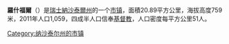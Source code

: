 {{Expand language|1=en|time=2020-07-05T12:36:16+00:00}}
{{Unreferenced|time=2020-07-05T12:36:16+00:00}}
'''羅什福爾'''（{{lang-fr|Rochefort}}）是[[瑞士|瑞士]][[納沙泰爾州|納沙泰爾州]]的一个[[市镇_(瑞士)|市镇]]，面積20.89平方公里，海拔高度759米，2011年人口1,059，四成半人口信奉[[基督教|基督教]]，人口密度每平方公里51人。

{{Authority control}}
{{Switzerland-geo-stub}}
[[Category:纳沙泰尔州的市镇|Category:纳沙泰尔州的市镇]]
